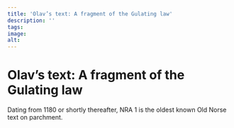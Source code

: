 ```yaml
---
title: 'Olav’s text: A fragment of the Gulating law'
description: ''
tags:
image: 
alt: 
---
```


# Olav’s text: A fragment of the Gulating law

Dating from 1180 or shortly thereafter, NRA 1 is the oldest known Old Norse text on parchment.
